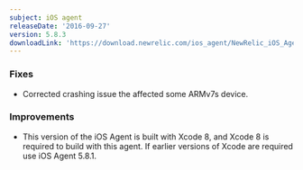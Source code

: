 ```yaml
---
subject: iOS agent
releaseDate: '2016-09-27'
version: 5.8.3
downloadLink: 'https://download.newrelic.com/ios_agent/NewRelic_iOS_Agent_5.8.3.zip'
---
```


### Fixes

* Corrected crashing issue the affected some ARMv7s device.

### Improvements

* This version of the iOS Agent is built with Xcode 8, and Xcode 8 is required to build with this agent. If earlier versions of Xcode are required use iOS Agent 5.8.1.
